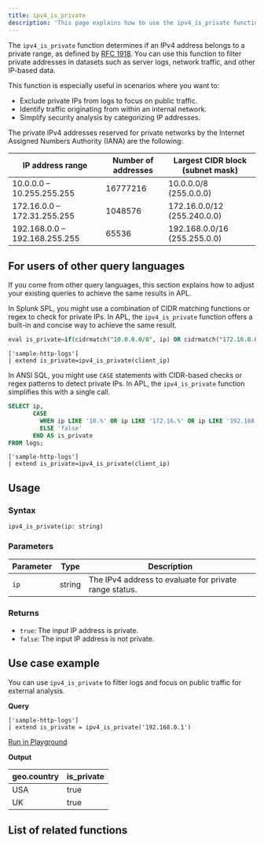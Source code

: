 ```yaml
---
title: ipv4_is_private
description: 'This page explains how to use the ipv4_is_private function in APL.'
---
```


The `ipv4_is_private` function determines if an IPv4 address belongs to a private range, as defined by [RFC 1918](https://www.rfc-editor.org/rfc/rfc1918). You can use this function to filter private addresses in datasets such as server logs, network traffic, and other IP-based data.

This function is especially useful in scenarios where you want to:
- Exclude private IPs from logs to focus on public traffic.
- Identify traffic originating from within an internal network.
- Simplify security analysis by categorizing IP addresses.

The private IPv4 addresses reserved for private networks by the Internet Assigned Numbers Authority (IANA) are the following:

| IP address range           | Number of addresses	               |  Largest CIDR block (subnet mask) |
| ------------------------------- | ------------------------------------------------- | ----------------------------------------- |
|  10.0.0.0 – 10.255.255.255       |  16777216                 |      10.0.0.0/8 (255.0.0.0)                   |
| 172.16.0.0 – 172.31.255.255      | 1048576                   |  172.16.0.0/12 (255.240.0.0)                  |
|  192.168.0.0 – 192.168.255.255   |  65536	                   | 192.168.0.0/16 (255.255.0.0)                  |

## For users of other query languages

If you come from other query languages, this section explains how to adjust your existing queries to achieve the same results in APL.

<AccordionGroup>
<Accordion title="Splunk SPL users">

In Splunk SPL, you might use a combination of CIDR matching functions or regex to check for private IPs. In APL, the `ipv4_is_private` function offers a built-in and concise way to achieve the same result.

<CodeGroup>

```sql Splunk example
eval is_private=if(cidrmatch("10.0.0.0/8", ip) OR cidrmatch("172.16.0.0/12", ip) OR cidrmatch("192.168.0.0/16", ip), 1, 0)
```

```kusto APL equivalent
['sample-http-logs']
| extend is_private=ipv4_is_private(client_ip)
```

</CodeGroup>

</Accordion>
<Accordion title="ANSI SQL users">

In ANSI SQL, you might use `CASE` statements with CIDR-based checks or regex patterns to detect private IPs. In APL, the `ipv4_is_private` function simplifies this with a single call.

<CodeGroup>

```sql SQL example
SELECT ip, 
       CASE 
         WHEN ip LIKE '10.%' OR ip LIKE '172.16.%' OR ip LIKE '192.168.%' THEN 'true'
         ELSE 'false'
       END AS is_private
FROM logs;
```

```kusto APL equivalent
['sample-http-logs']
| extend is_private=ipv4_is_private(client_ip)
```

</CodeGroup>

</Accordion>
</AccordionGroup>

## Usage

### Syntax

```kusto
ipv4_is_private(ip: string)
```

### Parameters

| Parameter | Type   | Description                                           |
|-----------|--------|-------------------------------------------------------|
| `ip`      | string | The IPv4 address to evaluate for private range status. |

### Returns

- `true`: The input IP address is private.
- `false`: The input IP address is not private.

## Use case example

You can use `ipv4_is_private` to filter logs and focus on public traffic for external analysis.

**Query**

```kusto
['sample-http-logs']
| extend is_private = ipv4_is_private('192.168.0.1')
```

[Run in Playground](https://play.axiom.co/axiom-play-qf1k/explorer?initForm=%7B%22apl%22%3A%22%5B'sample-http-logs'%5D%20%7C%20extend%20is_private%20%3D%20ipv4_is_private('192.168.0.1')%22%7D)

**Output**

| geo.country | is_private |
|-------------|-------|
| USA         | true  |
| UK          | true   |

## List of related functions

